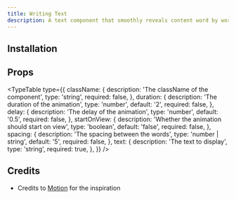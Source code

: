 ```yaml
---
title: Writing Text
description: A text component that smoothly reveals content word by word.
---
```


<ComponentPreview name="writing-text-demo" />

## Installation

<ComponentInstallation name="writing-text" />

## Props

<TypeTable
  type={{
    className: {
      description: 'The className of the component',
      type: 'string',
      required: false,
    },
    duration: {
      description: 'The duration of the animation',
      type: 'number',
      default: '2',
      required: false,
    },
    delay: {
      description: 'The delay of the animation',
      type: 'number',
      default: '0.5',
      required: false,
    },
    startOnView: {
      description: 'Whether the animation should start on view',
      type: 'boolean',
      default: 'false',
      required: false,
    },
    spacing: {
      description: 'The spacing between the words',
      type: 'number | string',
      default: '5',
      required: false,
    },
    text: {
      description: 'The text to display',
      type: 'string',
      required: true,
    },
  }}
/>

## Credits

- Credits to [Motion](https://examples.motion.dev/react/split-text) for the inspiration

